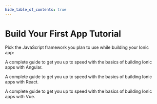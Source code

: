 ```yaml
---
hide_table_of_contents: true
---
```



# Build Your First App Tutorial

Pick the JavaScript framework you plan to use while building your Ionic app:

<DocsCards>
  <DocsCard header="Start with Angular" href="../angular/your-first-app" icon="/icons/logo-angular-icon.png">
    <p>A complete guide to get you up to speed with the basics of building Ionic apps with Angular.</p>
  </DocsCard>

  <DocsCard header="Start with React" href="../react/your-first-app" icon="/icons/logo-react-icon.png">
    <p>A complete guide to get you up to speed with the basics of building Ionic apps with React.</p>
  </DocsCard>

  <DocsCard class="disabled" header="Start with Vue (soon)" href="" icon="/icons/logo-vue-icon.png">
    <p>A complete guide to get you up to speed with the basics of building Ionic apps with Vue.</p>
  </DocsCard>
</DocsCards>
